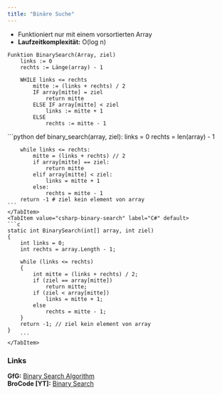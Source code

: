 ```yaml
---
title: "Binäre Suche"
---
```


- Funktioniert nur mit einem vorsortierten Array
- **Laufzeitkomplexität:** O(log n)

```pseudo title="Pseudocode"
Funktion BinarySearch(Array, ziel)
    links := 0
    rechts := Länge(array) - 1

    WHILE links <= rechts
        mitte := (links + rechts) / 2
        IF array[mitte] = ziel
            return mitte
        ELSE IF array[mitte] < ziel
            links := mitte + 1
        ELSE
            rechts := mitte - 1
```

<Tabs>
    <TabItem value="python-binary-search" label="Python" default>
    ```python
    def binary_search(array, ziel):
        links = 0
        rechts = len(array) - 1

        while links <= rechts:
            mitte = (links + rechts) // 2
            if array[mitte] == ziel:
                return mitte
            elif array[mitte] < ziel:
                links = mitte + 1
            else:
                rechts = mitte - 1
        return -1 # ziel kein element von array
    ```
    </TabItem>
    <TabItem value="csharp-binary-search" label="C#" default>
    ```c
    static int BinarySearch(int[] array, int ziel)
    {
        int links = 0;
        int rechts = array.Length - 1;

        while (links <= rechts)
        {
            int mitte = (links + rechts) / 2;
            if (ziel == array[mitte])
                return mitte;
            if (ziel < array[mitte])
                links = mitte + 1;
            else
                rechts = mitte - 1;
        }
        return -1; // ziel kein element von array
    }
        ```
    </TabItem>
</Tabs>

### Links  
**GfG:** [Binary Search Algorithm](https://www.geeksforgeeks.org/binary-search/?ref=outind)  
**BroCode [YT]:** [Binary Search](https://www.youtube.com/watch?v=xrMppTpoqdw&list=PLZPZq0r_RZON1eaqfafTnEexRzuHbfZX8&index=10&pp=iAQB)